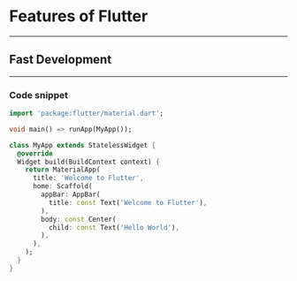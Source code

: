 

# Features of Flutter

---

## Fast Development

---

### Code snippet

```dart
import 'package:flutter/material.dart';

void main() => runApp(MyApp());

class MyApp extends StatelessWidget {
  @override
  Widget build(BuildContext context) {
    return MaterialApp(
      title: 'Welcome to Flutter',
      home: Scaffold(
        appBar: AppBar(
          title: const Text('Welcome to Flutter'),
        ),
        body: const Center(
          child: const Text('Hello World'),
        ),
      ),
    );
  }
}
```
